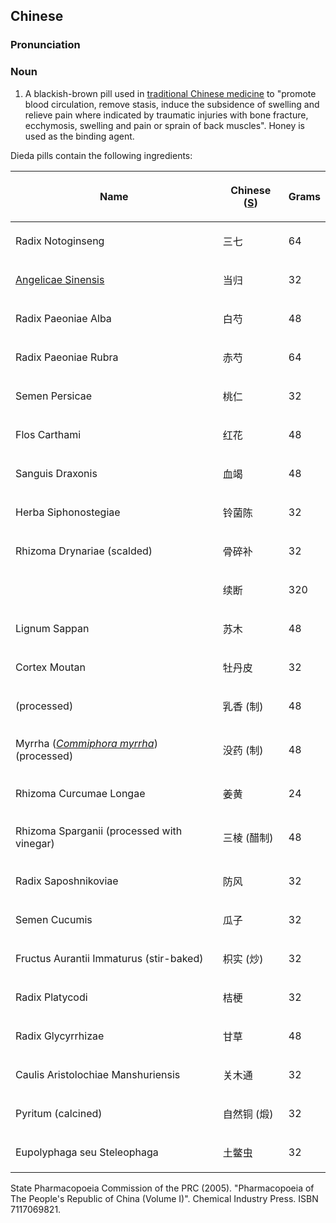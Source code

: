 ==Chinese==
{{zh-forms}}

===Pronunciation===
{{zh-pron
|m=跌dǎ wán
|cat=n
}}

===Noun===
{{zh-noun}}

# A blackish-brown pill used in [[traditional Chinese medicine]] to "promote blood circulation, remove stasis, induce the subsidence of swelling and relieve pain where indicated by traumatic injuries with bone fracture, ecchymosis, swelling and pain or sprain of back muscles". Honey is used as the binding agent.

Dieda pills contain the following ingredients:

{| class="wikitable sortable"
|-
!Name
!Chinese ([[Simplified Chinese|S]])
!Grams
|-
|Radix Notoginseng
|三七
| 64
|-
| {{l|la|radix|Radix}} [[Angelica sinensis|Angelicae Sinensis]]
|当归
| 32
|-
|Radix Paeoniae Alba
|白芍
| 48
|-
|Radix Paeoniae Rubra
|赤芍
| 64
|-
|Semen Persicae
|桃仁
| 32
|-
|Flos Carthami
|红花
| 48
|-
|Sanguis Draxonis
|血竭
| 48
|-
|Herba Siphonostegiae
|铃菌陈
| 32
|-
|Rhizoma Drynariae (scalded)
|骨碎补
| 32
|-
| {{l|la|radix|Radix}} {{l|mul|Dipsacus|Dipsaci}}
|续断
| 320
|-
|Lignum Sappan
|苏木
| 48
|-
|Cortex Moutan
|牡丹皮
| 32
|-
| {{l|la|olibanum|Olibanum}} (processed)
|乳香 (制)
| 48
|-
| Myrrha (''[[Commiphora myrrha]]'') (processed)
|没药 (制)
| 48
|-
|Rhizoma Curcumae Longae
|姜黄
| 24
|-
|Rhizoma Sparganii (processed with vinegar)
|三棱 (醋制)
| 48
|-
|Radix Saposhnikoviae
|防风
| 32
|-
|Semen Cucumis
|瓜子
| 32
|-
|Fructus Aurantii Immaturus (stir-baked)
|枳实 (炒)
| 32
|-
|Radix Platycodi
|桔梗
| 32
|-
|Radix Glycyrrhizae
|甘草
|48
|-
|Caulis Aristolochiae Manshuriensis
|关木通
| 32
|-
|Pyritum (calcined)
|自然铜 (煅)
| 32
|-
|Eupolyphaga seu Steleophaga
|土鳖虫
| 32
|}

State Pharmacopoeia Commission of the PRC (2005). "Pharmacopoeia of The People's Republic of China (Volume I)". Chemical Industry Press. ISBN 7117069821.